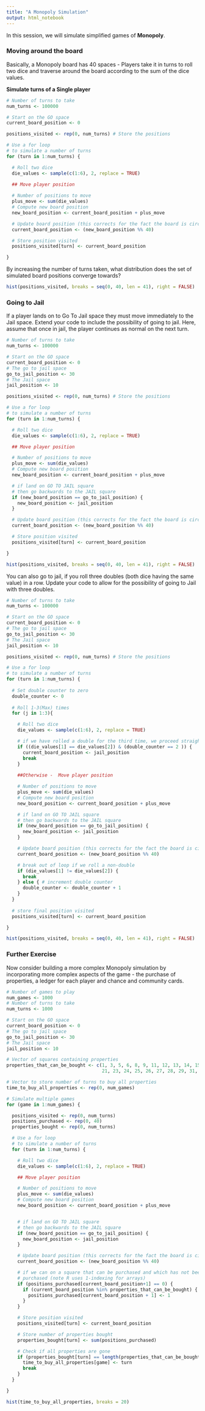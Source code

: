 ```yaml
---
title: "A Monopoly Simulation"
output: html_notebook
---
```


In this session, we will simulate simplified games of **Monopoly**.

### Moving around the board

Basically, a Monopoly board has 40 spaces - Players take it in turns to roll two dice and traverse around the  board according to the sum of the dice values.

**Simulate turns of a Single player**
```r
# Number of turns to take
num_turns <- 100000 

# Start on the GO space
current_board_position <- 0 

positions_visited <- rep(0, num_turns) # Store the positions

# Use a for loop
# to simulate a number of turns
for (turn in 1:num_turns) {

  # Roll two dice
  die_values <- sample(c(1:6), 2, replace = TRUE)

  ## Move player position
  
  # Number of positions to move
  plus_move <- sum(die_values)
  # Compute new board position
  new_board_position <- current_board_position + plus_move

  # Update board position (this corrects for the fact the board is circular)
  current_board_position <- (new_board_position %% 40)

  # Store position visited
  positions_visited[turn] <- current_board_position

}
```

By increasing the number of turns taken, what distribution does the set of simulated board positions converge towards?

```r
hist(positions_visited, breaks = seq(0, 40, len = 41), right = FALSE)
```

### Going to Jail

If a player lands on to Go To Jail space they must move immediately to the Jail space. Extend your code to include the possibility of going to jail. Here, assume that once in jail, the player continues as normal on the next turn.

```r
# Number of turns to take
num_turns <- 100000 

# Start on the GO space
current_board_position <- 0 
# The go to jail space
go_to_jail_position <- 30 
# The Jail space
jail_position <- 10 

positions_visited <- rep(0, num_turns) # Store the positions

# Use a for loop
# to simulate a number of turns
for (turn in 1:num_turns) {

  # Roll two dice
  die_values <- sample(c(1:6), 2, replace = TRUE)

  ## Move player position

  # Number of positions to move
  plus_move <- sum(die_values)
  # Compute new board position
  new_board_position <- current_board_position + plus_move

  # if land on GO TO JAIL square
  # then go backwards to the JAIL square
  if (new_board_position == go_to_jail_position) {
    new_board_position <- jail_position
  }

  # Update board position (this corrects for the fact the board is circular)
  current_board_position <- (new_board_position %% 40)

  # Store position visited
  positions_visited[turn] <- current_board_position

}
```

```r
hist(positions_visited, breaks = seq(0, 40, len = 41), right = FALSE)
```
You can also go to jail, if you roll three doubles (both dice having the same value) in a row. Update your code to allow for the possibility of going to Jail with three doubles.

```r
# Number of turns to take
num_turns <- 100000 

# Start on the GO space
current_board_position <- 0 
# The go to jail space
go_to_jail_position <- 30 
# The Jail space
jail_position <- 10 

positions_visited <- rep(0, num_turns) # Store the positions

# Use a for loop
# to simulate a number of turns
for (turn in 1:num_turns) {
  
  # Set double counter to zero
  double_counter <- 0
  
  # Roll 1-3(Max) times
  for (j in 1:3){

    # Roll two dice
    die_values <- sample(c(1:6), 2, replace = TRUE)

    # if we have rolled a double for the third time, we proceed straight to jail
    if ((die_values[1] == die_values[2]) & (double_counter == 2 )) {
      current_board_position <- jail_position
      break
    }
    
    ##Otherwise -  Move player position

    # Number of positions to move
    plus_move <- sum(die_values)
    # Compute new board position
    new_board_position <- current_board_position + plus_move

    # if land on GO TO JAIL square
    # then go backwards to the JAIL square
    if (new_board_position == go_to_jail_position) {
      new_board_position <- jail_position
    }

    # Update board position (this corrects for the fact the board is circular)
    current_board_position <- (new_board_position %% 40)

    # break out of loop if we roll a non-double
    if (die_values[1] != die_values[2]) {
      break
    } else { # increment double counter
      double_counter <- double_counter + 1
    }
  }
  
  # store final position visited
  positions_visited[turn] <- current_board_position

}
```

```r
hist(positions_visited, breaks = seq(0, 40, len = 41), right = FALSE)
```


### Further Exercise

Now consider building a more complex Monopoly simulation by incorporating more complex aspects of the game - the purchase of properties, a ledger for each player and chance and community cards.

```r
# Number of games to play
num_games <- 1000  
# Number of turns to take
num_turns <- 1000  

# Start on the GO space
current_board_position <- 0 
# The go to jail space
go_to_jail_position <- 30 
# The Jail space
jail_position <- 10 

# Vector of squares containing properties
properties_that_can_be_bought <- c(1, 3, 5, 6, 8, 9, 11, 12, 13, 14, 15, 16, 18, 19, 
                                   21, 23, 24, 25, 26, 27, 28, 29, 31, 32, 34, 35, 37, 39)

# Vector to store number of turns to buy all properties
time_to_buy_all_properties <- rep(0, num_games)

# Simulate multiple games
for (game in 1:num_games) {

  positions_visited <- rep(0, num_turns)
  positions_purchased <- rep(0, 40)
  properties_bought <- rep(0, num_turns)

  # Use a for loop 
  # to simulate a number of turns
  for (turn in 1:num_turns) {

    # Roll two dice
    die_values <- sample(c(1:6), 2, replace = TRUE)

    ## Move player position

    # Number of positions to move
    plus_move <- sum(die_values)
    # Compute new board position
    new_board_position <- current_board_position + plus_move


    # if land on GO TO JAIL square
    # then go backwards to the JAIL square
    if (new_board_position == go_to_jail_position) {
      new_board_position <- jail_position
    }

    # Update board position (this corrects for the fact the board is circular)
    current_board_position <- (new_board_position %% 40)

    # if we can on a square that can be purchased and which has not been
    # purchased (note R uses 1-indexing for arrays)
    if (positions_purchased[current_board_position+1] == 0) {
      if (current_board_position %in% properties_that_can_be_bought) {
        positions_purchased[current_board_position + 1] <- 1
      }
    }

    # Store position visited
    positions_visited[turn] <- current_board_position

    # Store number of properties bought
    properties_bought[turn] <- sum(positions_purchased)

    # Check if all properties are gone
    if (properties_bought[turn] == length(properties_that_can_be_bought)) {
      time_to_buy_all_properties[game] <- turn
      break
    }
  }

}
```

```r
hist(time_to_buy_all_properties, breaks = 20)
```
















